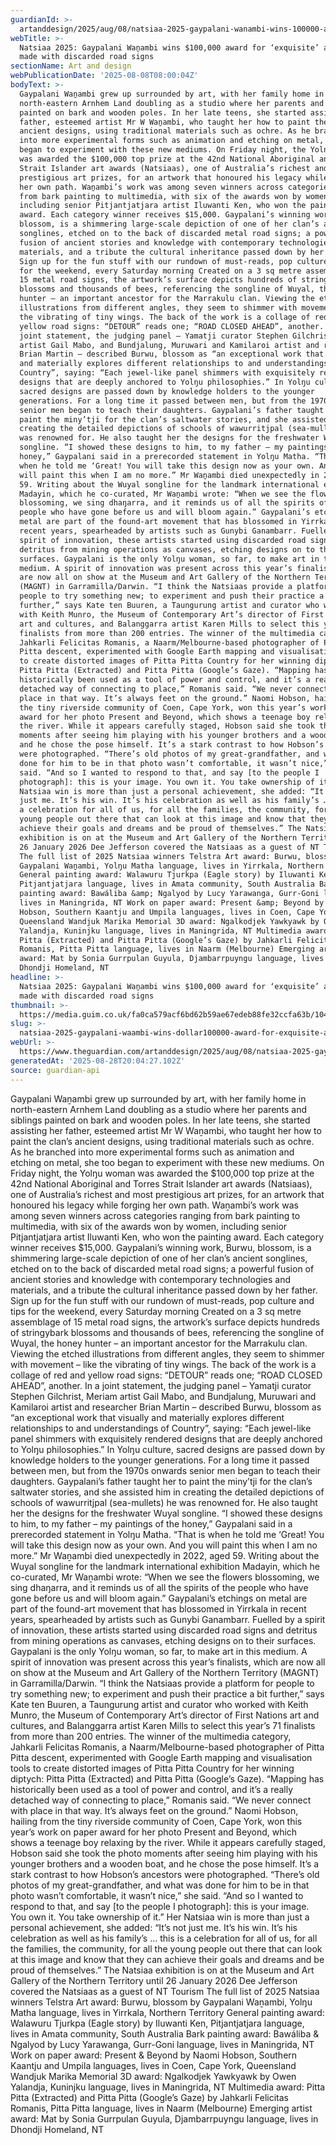 ```yaml
---
guardianId: >-
  artanddesign/2025/aug/08/natsiaa-2025-gaypalani-wanambi-wins-100000-award-for-exquisite-artwork-made-with-discarded-road-signs
webTitle: >-
  Natsiaa 2025: Gaypalani Waṉambi wins $100,000 award for ‘exquisite’ artwork
  made with discarded road signs
sectionName: Art and design
webPublicationDate: '2025-08-08T08:00:04Z'
bodyText: >-
  Gaypalani Waṉambi grew up surrounded by art, with her family home in
  north-eastern Arnhem Land doubling as a studio where her parents and siblings
  painted on bark and wooden poles. In her late teens, she started assisting her
  father, esteemed artist Mr W Waṉambi, who taught her how to paint the clan’s
  ancient designs, using traditional materials such as ochre. As he branched
  into more experimental forms such as animation and etching on metal, she too
  began to experiment with these new mediums. On Friday night, the Yolŋu woman
  was awarded the $100,000 top prize at the 42nd National Aboriginal and Torres
  Strait Islander art awards (Natsiaas), one of Australia’s richest and most
  prestigious art prizes, for an artwork that honoured his legacy while forging
  her own path. Waṉambi’s work was among seven winners across categories ranging
  from bark painting to multimedia, with six of the awards won by women,
  including senior Pitjantjatjara artist Iluwanti Ken, who won the painting
  award. Each category winner receives $15,000. Gaypalani’s winning work, Burwu,
  blossom, is a shimmering large-scale depiction of one of her clan’s ancient
  songlines, etched on to the back of discarded metal road signs; a powerful
  fusion of ancient stories and knowledge with contemporary technologies and
  materials, and a tribute the cultural inheritance passed down by her father.
  Sign up for the fun stuff with our rundown of must-reads, pop culture and tips
  for the weekend, every Saturday morning Created on a 3 sq metre assemblage of
  15 metal road signs, the artwork’s surface depicts hundreds of stringybark
  blossoms and thousands of bees, referencing the songline of Wuyal, the honey
  hunter – an important ancestor for the Marrakulu clan. Viewing the etched
  illustrations from different angles, they seem to shimmer with movement – like
  the vibrating of tiny wings. The back of the work is a collage of red and
  yellow road signs: “DETOUR” reads one; “ROAD CLOSED AHEAD”, another. In a
  joint statement, the judging panel – Yamatji curator Stephen Gilchrist, Meriam
  artist Gail Mabo, and Bundjalung, Muruwari and Kamilaroi artist and researcher
  Brian Martin – described Burwu, blossom as “an exceptional work that visually
  and materially explores different relationships to and understandings of
  Country”, saying: “Each jewel-like panel shimmers with exquisitely rendered
  designs that are deeply anchored to Yolŋu philosophies.” In Yolŋu culture,
  sacred designs are passed down by knowledge holders to the younger
  generations. For a long time it passed between men, but from the 1970s onwards
  senior men began to teach their daughters. Gaypalani’s father taught her to
  paint the miny’tji for the clan’s saltwater stories, and she assisted him in
  creating the detailed depictions of schools of wawurritjpal (sea-mullets) he
  was renowned for. He also taught her the designs for the freshwater Wuyal
  songline. “I showed these designs to him, to my father – my paintings of the
  honey,” Gaypalani said in a prerecorded statement in Yolŋu Matha. “That is
  when he told me ‘Great! You will take this design now as your own. And you
  will paint this when I am no more.” Mr Waṉambi died unexpectedly in 2022, aged
  59. Writing about the Wuyal songline for the landmark international exhibition
  Madayin, which he co-curated, Mr Waṉambi wrote: “When we see the flowers
  blossoming, we sing dhaŋarra, and it reminds us of all the spirits of the
  people who have gone before us and will bloom again.” Gaypalani’s etchings on
  metal are part of the found-art movement that has blossomed in Yirrkala in
  recent years, spearheaded by artists such as Gunybi Ganambarr. Fuelled by a
  spirit of innovation, these artists started using discarded road signs and
  detritus from mining operations as canvases, etching designs on to their
  surfaces. Gaypalani is the only Yolŋu woman, so far, to make art in this
  medium. A spirit of innovation was present across this year’s finalists, which
  are now all on show at the Museum and Art Gallery of the Northern Territory
  (MAGNT) in Garramilla/Darwin. “I think the Natsiaas provide a platform for
  people to try something new; to experiment and push their practice a bit
  further,” says Kate ten Buuren, a Taungurung artist and curator who worked
  with Keith Munro, the Museum of Contemporary Art’s director of First Nations
  art and cultures, and Balanggarra artist Karen Mills to select this year’s 71
  finalists from more than 200 entries. The winner of the multimedia category,
  Jahkarli Felicitas Romanis, a Naarm/Melbourne-based photographer of Pitta
  Pitta descent, experimented with Google Earth mapping and visualisation tools
  to create distorted images of Pitta Pitta Country for her winning diptych:
  Pitta Pitta (Extracted) and Pitta Pitta (Google’s Gaze). “Mapping has
  historically been used as a tool of power and control, and it’s a really
  detached way of connecting to place,” Romanis said. “We never connect with
  place in that way. It’s always feet on the ground.” Naomi Hobson, hailing from
  the tiny riverside community of Coen, Cape York, won this year’s work on paper
  award for her photo Present and Beyond, which shows a teenage boy relaxing by
  the river. While it appears carefully staged, Hobson said she took the photo
  moments after seeing him playing with his younger brothers and a wooden boat,
  and he chose the pose himself. It’s a stark contrast to how Hobson’s ancestors
  were photographed. “There’s old photos of my great-grandfather, and what was
  done for him to be in that photo wasn’t comfortable, it wasn’t nice,” she
  said. “And so I wanted to respond to that, and say [to the people I
  photograph]: this is your image. You own it. You take ownership of it.” Her
  Natsiaa win is more than just a personal achievement, she added: “It’s not
  just me. It’s his win. It’s his celebration as well as his family’s … this is
  a celebration for all of us, for all the families, the community, for all the
  young people out there that can look at this image and know that they can
  achieve their goals and dreams and be proud of themselves.” The Natsiaa
  exhibition is on at the Museum and Art Gallery of the Northern Territory until
  26 January 2026 Dee Jefferson covered the Natsiaas as a guest of NT Tourism
  The full list of 2025 Natsiaa winners Telstra Art award: Burwu, blossom by
  Gaypalani Waṉambi, Yolŋu Matha language, lives in Yirrkala, Northern Territory
  General painting award: Walawuru Tjurkpa (Eagle story) by Iluwanti Ken,
  Pitjantjatjara language, lives in Amata community, South Australia Bark
  painting award: Bawáliba &amp; Ngalyod by Lucy Yarawanga, Gurr-Goni language,
  lives in Maningrida, NT Work on paper award: Present &amp; Beyond by Naomi
  Hobson, Southern Kaantju and Umpila languages, lives in Coen, Cape York,
  Queensland Wandjuk Marika Memorial 3D award: Ngalkodjek Yawkyawk by Owen
  Yalandja, Kuninjku language, lives in Maningrida, NT Multimedia award: Pitta
  Pitta (Extracted) and Pitta Pitta (Google’s Gaze) by Jahkarli Felicitas
  Romanis, Pitta Pitta language, lives in Naarm (Melbourne) Emerging artist
  award: Mat by Sonia Gurrpulan Guyula, Djambarrpuyngu language, lives in
  Dhondji Homeland, NT
headline: >-
  Natsiaa 2025: Gaypalani Waṉambi wins $100,000 award for ‘exquisite’ artwork
  made with discarded road signs
thumbnail: >-
  https://media.guim.co.uk/fa0ca579acf6bd62b59ae67edeb88fe32ccfa63b/1046_0_6048_4839/500.jpg
slug: >-
  natsiaa-2025-gaypalani-waambi-wins-dollar100000-award-for-exquisite-artwork-made-with-discarded-road-signs
webUrl: >-
  https://www.theguardian.com/artanddesign/2025/aug/08/natsiaa-2025-gaypalani-wanambi-wins-100000-award-for-exquisite-artwork-made-with-discarded-road-signs
generatedAt: '2025-08-28T20:04:27.102Z'
source: guardian-api
---
```

Gaypalani Waṉambi grew up surrounded by art, with her family home in north-eastern Arnhem Land doubling as a studio where her parents and siblings painted on bark and wooden poles. In her late teens, she started assisting her father, esteemed artist Mr W Waṉambi, who taught her how to paint the clan’s ancient designs, using traditional materials such as ochre. As he branched into more experimental forms such as animation and etching on metal, she too began to experiment with these new mediums. On Friday night, the Yolŋu woman was awarded the $100,000 top prize at the 42nd National Aboriginal and Torres Strait Islander art awards (Natsiaas), one of Australia’s richest and most prestigious art prizes, for an artwork that honoured his legacy while forging her own path. Waṉambi’s work was among seven winners across categories ranging from bark painting to multimedia, with six of the awards won by women, including senior Pitjantjatjara artist Iluwanti Ken, who won the painting award. Each category winner receives $15,000. Gaypalani’s winning work, Burwu, blossom, is a shimmering large-scale depiction of one of her clan’s ancient songlines, etched on to the back of discarded metal road signs; a powerful fusion of ancient stories and knowledge with contemporary technologies and materials, and a tribute the cultural inheritance passed down by her father. Sign up for the fun stuff with our rundown of must-reads, pop culture and tips for the weekend, every Saturday morning Created on a 3 sq metre assemblage of 15 metal road signs, the artwork’s surface depicts hundreds of stringybark blossoms and thousands of bees, referencing the songline of Wuyal, the honey hunter – an important ancestor for the Marrakulu clan. Viewing the etched illustrations from different angles, they seem to shimmer with movement – like the vibrating of tiny wings. The back of the work is a collage of red and yellow road signs: “DETOUR” reads one; “ROAD CLOSED AHEAD”, another. In a joint statement, the judging panel – Yamatji curator Stephen Gilchrist, Meriam artist Gail Mabo, and Bundjalung, Muruwari and Kamilaroi artist and researcher Brian Martin – described Burwu, blossom as “an exceptional work that visually and materially explores different relationships to and understandings of Country”, saying: “Each jewel-like panel shimmers with exquisitely rendered designs that are deeply anchored to Yolŋu philosophies.” In Yolŋu culture, sacred designs are passed down by knowledge holders to the younger generations. For a long time it passed between men, but from the 1970s onwards senior men began to teach their daughters. Gaypalani’s father taught her to paint the miny’tji for the clan’s saltwater stories, and she assisted him in creating the detailed depictions of schools of wawurritjpal (sea-mullets) he was renowned for. He also taught her the designs for the freshwater Wuyal songline. “I showed these designs to him, to my father – my paintings of the honey,” Gaypalani said in a prerecorded statement in Yolŋu Matha. “That is when he told me ‘Great! You will take this design now as your own. And you will paint this when I am no more.” Mr Waṉambi died unexpectedly in 2022, aged 59. Writing about the Wuyal songline for the landmark international exhibition Madayin, which he co-curated, Mr Waṉambi wrote: “When we see the flowers blossoming, we sing dhaŋarra, and it reminds us of all the spirits of the people who have gone before us and will bloom again.” Gaypalani’s etchings on metal are part of the found-art movement that has blossomed in Yirrkala in recent years, spearheaded by artists such as Gunybi Ganambarr. Fuelled by a spirit of innovation, these artists started using discarded road signs and detritus from mining operations as canvases, etching designs on to their surfaces. Gaypalani is the only Yolŋu woman, so far, to make art in this medium. A spirit of innovation was present across this year’s finalists, which are now all on show at the Museum and Art Gallery of the Northern Territory (MAGNT) in Garramilla/Darwin. “I think the Natsiaas provide a platform for people to try something new; to experiment and push their practice a bit further,” says Kate ten Buuren, a Taungurung artist and curator who worked with Keith Munro, the Museum of Contemporary Art’s director of First Nations art and cultures, and Balanggarra artist Karen Mills to select this year’s 71 finalists from more than 200 entries. The winner of the multimedia category, Jahkarli Felicitas Romanis, a Naarm/Melbourne-based photographer of Pitta Pitta descent, experimented with Google Earth mapping and visualisation tools to create distorted images of Pitta Pitta Country for her winning diptych: Pitta Pitta (Extracted) and Pitta Pitta (Google’s Gaze). “Mapping has historically been used as a tool of power and control, and it’s a really detached way of connecting to place,” Romanis said. “We never connect with place in that way. It’s always feet on the ground.” Naomi Hobson, hailing from the tiny riverside community of Coen, Cape York, won this year’s work on paper award for her photo Present and Beyond, which shows a teenage boy relaxing by the river. While it appears carefully staged, Hobson said she took the photo moments after seeing him playing with his younger brothers and a wooden boat, and he chose the pose himself. It’s a stark contrast to how Hobson’s ancestors were photographed. “There’s old photos of my great-grandfather, and what was done for him to be in that photo wasn’t comfortable, it wasn’t nice,” she said. “And so I wanted to respond to that, and say [to the people I photograph]: this is your image. You own it. You take ownership of it.” Her Natsiaa win is more than just a personal achievement, she added: “It’s not just me. It’s his win. It’s his celebration as well as his family’s … this is a celebration for all of us, for all the families, the community, for all the young people out there that can look at this image and know that they can achieve their goals and dreams and be proud of themselves.” The Natsiaa exhibition is on at the Museum and Art Gallery of the Northern Territory until 26 January 2026 Dee Jefferson covered the Natsiaas as a guest of NT Tourism The full list of 2025 Natsiaa winners Telstra Art award: Burwu, blossom by Gaypalani Waṉambi, Yolŋu Matha language, lives in Yirrkala, Northern Territory General painting award: Walawuru Tjurkpa (Eagle story) by Iluwanti Ken, Pitjantjatjara language, lives in Amata community, South Australia Bark painting award: Bawáliba &amp; Ngalyod by Lucy Yarawanga, Gurr-Goni language, lives in Maningrida, NT Work on paper award: Present &amp; Beyond by Naomi Hobson, Southern Kaantju and Umpila languages, lives in Coen, Cape York, Queensland Wandjuk Marika Memorial 3D award: Ngalkodjek Yawkyawk by Owen Yalandja, Kuninjku language, lives in Maningrida, NT Multimedia award: Pitta Pitta (Extracted) and Pitta Pitta (Google’s Gaze) by Jahkarli Felicitas Romanis, Pitta Pitta language, lives in Naarm (Melbourne) Emerging artist award: Mat by Sonia Gurrpulan Guyula, Djambarrpuyngu language, lives in Dhondji Homeland, NT
